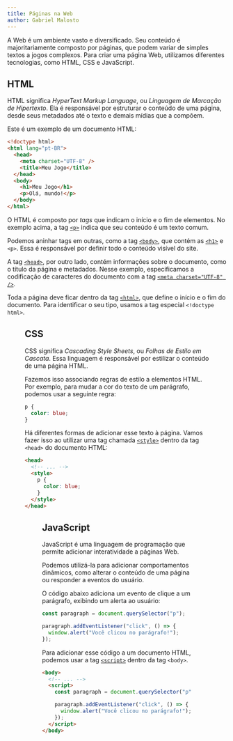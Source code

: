 ```yaml
---
title: Páginas na Web
author: Gabriel Malosto
---
```




A Web é um ambiente vasto e diversificado.
Seu conteúdo é majoritariamente composto por páginas, que podem variar de simples textos a jogos complexos.
Para criar uma página Web, utilizamos diferentes tecnologias, como HTML, CSS e JavaScript.

## HTML

HTML significa _HyperText Markup Language_, ou _Linguagem de Marcação de Hipertexto_.
Ela é responsável por estruturar o conteúdo de uma página, desde seus metadados até o texto e demais mídias que a compõem.

Este é um exemplo de um documento HTML:

```html
<!doctype html>
<html lang="pt-BR">
  <head>
    <meta charset="UTF-8" />
    <title>Meu Jogo</title>
  </head>
  <body>
    <h1>Meu Jogo</h1>
    <p>Olá, mundo!</p>
  </body>
</html>
```

O HTML é composto por _tags_ que indicam o início e o fim de elementos.
No exemplo acima, a tag [`<p>`](https://developer.mozilla.org/en-US/docs/Web/HTML/Element/p) indica que seu conteúdo é um texto comum.

Podemos aninhar tags em outras, como a tag [`<body>`](https://developer.mozilla.org/en-US/docs/Web/HTML/Element/body), que contém as [`<h1>`](https://developer.mozilla.org/pt-BR/docs/Web/HTML/Element/h1) e `<p>`.
Essa é responsável por definir todo o conteúdo visível do site.

A tag [`<head>`](https://developer.mozilla.org/en-US/docs/Web/HTML/Element/head), por outro lado, contém informações sobre o documento, como o título da página e metadados.
Nesse exemplo, especificamos a codificação de caracteres do documento com a tag [`<meta charset="UTF-8" />`](https://developer.mozilla.org/en-US/docs/Web/HTML/Element/meta).

Toda a página deve ficar dentro da tag [`<html>`](https://developer.mozilla.org/en-US/docs/Web/HTML/Element/html), que define o início e o fim do documento.
Para identificar o seu tipo, usamos a tag especial `<!doctype html>`.

<Figure
  caption="Página construída com HTML."
  images={[
    {
      src: html,
      alt: "Janela do navegador exibindo a página Web resultante do código HTML apresentado acima.",
    },
  ]}
/>

## CSS

CSS significa _Cascading Style Sheets_, ou _Folhas de Estilo em Cascata_.
Essa linguagem é responsável por estilizar o conteúdo de uma página HTML.

Fazemos isso associando regras de estilo a elementos HTML.
Por exemplo, para mudar a cor do texto de um parágrafo, podemos usar a seguinte regra:

```css
p {
  color: blue;
}
```

Há diferentes formas de adicionar esse texto à página.
Vamos fazer isso ao utilizar uma tag chamada [`<style>`](https://developer.mozilla.org/en-US/docs/Web/HTML/Element/style) dentro da tag `<head>` do documento HTML:

```html
<head>
  <!-- ... -->
  <style>
    p {
      color: blue;
    }
  </style>
</head>
```

<Figure
  caption="Página construída com HTML e CSS."
  images={[
    {
      src: css,
      alt: "Janela do navegador exibindo a página Web resultante do código HTML com CSS apresentado acima.",
    },
  ]}
/>

## JavaScript

JavaScript é uma linguagem de programação que permite adicionar interatividade a páginas Web.

Podemos utilizá-la para adicionar comportamentos dinâmicos, como alterar o conteúdo de uma página ou responder a eventos do usuário.

O código abaixo adiciona um evento de clique a um parágrafo, exibindo um alerta ao usuário:

```javascript
const paragraph = document.querySelector("p");

paragraph.addEventListener("click", () => {
  window.alert("Você clicou no parágrafo!");
});
```

Para adicionar esse código a um documento HTML, podemos usar a tag [`<script>`](https://developer.mozilla.org/en-US/docs/Web/HTML/Element/script) dentro da tag `<body>`.

```html
<body>
  <!-- ... -->
  <script>
    const paragraph = document.querySelector("p");

    paragraph.addEventListener("click", () => {
      window.alert("Você clicou no parágrafo!");
    });
  </script>
</body>
```

<Figure
  caption="Página construída com HTML, CSS e JavaScript."
  images={[
    {
      src: javascript,
      alt: "Janela do navegador exibindo o alerta gerado pelo código JavaScript apresentado acima.",
    },
  ]}
/>
